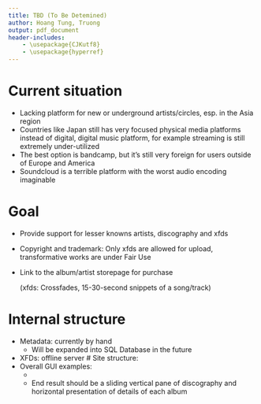 ```yaml
---
title: TBD (To Be Detemined)
author: Hoang Tung, Truong
output: pdf_document
header-includes:
    - \usepackage{CJKutf8}
    - \usepackage{hyperref}
---
```


\tableofcontents

# Current situation
- Lacking platform for new or underground artists/circles, esp. in the Asia region
- Countries like Japan still has very focused physical media platforms instead of digital, digital music platform, for example streaming is still extremely under-utilized
- The best option is bandcamp, but it's still very foreign for users outside of Europe and America
-  Soundcloud is a terrible platform with the worst audio encoding imaginable

# Goal
- Provide support for lesser knowns artists, discography and xfds
- Copyright and trademark: Only xfds are allowed for upload, transformative works are under Fair Use
- Link to the album/artist storepage for purchase


  (xfds: Crossfades, 15-30-second snippets of a song/track)

# Internal structure
- Metadata: currently by hand
  - Will be expanded into SQL Database in the future
- XFDs: offline server
# Site structure:
- Overall GUI examples:
  - \begin{CJK}{UTF8}{min}
\href{https://slipknot1.com}{Slipknot} for imemrsion and symmetrical design and
\href{http://muonofficial.com/new_discography/haku/}{舞音KAGURA} for presentation and more specific details
\end{CJK}
  - End result should be a sliding vertical pane of discography and horizontal presentation of details of each album
